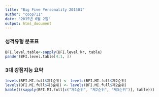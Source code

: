 ```yaml
---
title: "Big Five Personality 201501"
author: "coop711"
date: "2015년 6월 2일"
output: html_document
---
```


<!--
Data Reading
------------

`join()`을 사용하기 위하여 `plyr` 패키지는 사전에 등록

```r
library(plyr)
library(knitr)
library(pander)
```
필수 자료 읽어들이기

```r
load("BFI_MI_1501.rda")
ls()
str(BFI)
str(MI)
str(class.roll)
options(width=132)
```

Big Five Inventory First
------------------------

계산의 편의를 돕기 위해 `BFI` 자료를 검색 목록에 등록하고, 점수 합산.

```r
attach(BFI)
E.score<-E1+E2
N.score<-N1+N2
C.score<-C1+C2
A.score<-A1+A2+A3
O.score<-O1+O2+O3
```

data frame으로 정리하고, 한글 명칭 부여

```r
BFI.score<-data.frame(E.score, N.score, C.score, A.score, O.score)
BFI.type.kr<-c("외향성", "신경성", "성실성", "친화성", "개방성")
dimnames(BFI.score)<-list(ID, BFI.type.kr)
BFI.score
```

점수에 따른 수준 판정

```r
E.level.kr<-ifelse(E.score <= 4, "하", ifelse(E.score <=6, "중하", ifelse(E.score <=8, "중상", "상")))
N.level.kr<-ifelse(N.score <= 4, "하", ifelse(N.score <=6, "중하", ifelse(N.score <=8, "중상", "상")))
C.level.kr<-ifelse(C.score <= 4, "하", ifelse(C.score <=6, "중하", ifelse(C.score <=8, "중상", "상")))
A.level.kr<-ifelse(A.score <= 10, "하", ifelse(A.score <=12, "중하", ifelse(A.score <=13, "중상", "상")))
O.level.kr<-ifelse(O.score <= 8, "하", ifelse(O.score <=10, "중하", ifelse(O.score <=12, "중상", "상")))
```

ordered factor 로 구성된 data frame 으로 정리

```r
BFI.level<-data.frame(E.level.kr, N.level.kr, C.level.kr, A.level.kr, O.level.kr)
BFI.level.kr<-data.frame(lapply(BFI.level, function(x) factor(x, levels=c("하", "중하", "중상", "상"), ordered=TRUE)))
dimnames(BFI.level.kr)<-list(ID, BFI.type.kr)
BFI.level.kr
```

위 과정은 다음과 같이 사용자 함수와 `mapply()`를 이용하여 다소 줄일 수도 있다.

```r
criteria<-function(x, a=c(4, 6, 8)){
  ifelse(x<=a[1], "하", ifelse(x<=a[2], "중하", ifelse(x<=a[3], "중상", "상")))
}
a<-list(c(4,6,8), c(4,6,8), c(4,6,8), c(10,12,13), c(8,10,12))
BFI.level.2<-data.frame(mapply(criteria, BFI.score, a=a))
BFI.level.kr.2<-data.frame(lapply(BFI.level.2, function(x) factor(x, levels=c("하", "중하", "중상", "상"), ordered=TRUE)))
dimnames(BFI.level.kr.2)<-list(ID, BFI.type.kr)
BFI.level.kr.2
```

각 성질의 분포를 `table`로 요약
-->

### 성격유형 분포표

```r
BFI.level.table<-sapply(BFI.level.kr, table)
pander(BFI.level.table[4:1, ])
```

<!--
출석부에 합치기
---------------

`rownames`으로 되어 있는 학번(`ID`)을 `ID`로 돌리고, `row.names`는 일련번호로 정리

```r
BFI.level.kr.2<-data.frame(ID = ID, BFI.level.kr, row.names=1:nrow(BFI.level.kr))
BFI.level.kr.2
```

전체 출석부로 통합하고, 실험에 참여하지 않은 사람들은 `<NA>`로 표시.

```r
BFI.full.kr<-join(class.roll, BFI.level.kr.2, by="ID")
BFI.full.kr
```

잊지 말고 `detach()`

```r
detach(BFI)
```

다중지능 점수 분석
------------------

다중지능 점수를 합산하기 위하여 `for` loop를 활용.

```r
A<-matrix(numeric(0), nrow=nrow(MI), ncol=8)
for(j in 1:8) {A[,j]<-MI[,j+1]
for(i in 1:6) {
A[,j]<-A[,j]+MI[, j+1+i*8]
}}
MI.score.kr<-A
MI.names.kr<-c("음악", "신체운동", "논리수학", "공간", "언어", "인간친화", "자기성찰", "자연친화")
dimnames(MI.score.kr)<-list(MI$ID, MI.names.kr)
MI.score.kr
```

각 지능을 점수 순으로 배열

```r
MI.order.kr<-apply(MI.score.kr, 1, order, decreasing = TRUE)
MI.sort.kr<-matrix(MI.names.kr[MI.order.kr], ncol=8, byrow=T, dimnames=list(MI$ID, paste("제",1:8,"순위", sep="")))
MI.sort.kr
```

출석부에 합치기
-------------

`rownames`를 `ID`로 돌리고, `row.names`는 일련번호로 정리

```r
MI.sort.kr.2<-data.frame(ID = MI$ID, MI.sort.kr, row.names=1:nrow(MI.sort.kr))
MI.sort.kr.2
```

출석부에 통합

```r
MI.sort.full.kr<-join(class.roll, MI.sort.kr.2, by="ID")
MI.sort.full.kr
```

두 data frame을 하나로
----------------------

Merge 2 data frames into one

```r
BFI.MI.full<-data.frame(BFI.full.kr, MI.sort.full.kr[, 3:5])
BFI.MI.full
```

-->

### 3대 강점지능 요약

```r
levels(BFI.MI.full$제1순위) <- levels(BFI.MI.full$제2순위)
levels(BFI.MI.full$제3순위) <- levels(BFI.MI.full$제2순위)
kable(t(sapply(BFI.MI.full[c("제1순위", "제2순위", "제3순위")], table)))
```

<!--
이름을 빼고 학번만 표시

```r
BFI.MI.full.ID<-BFI.MI.full[,-2]
BFI.MI.full.ID
```

결석생 확인
-----------

BFI결석생

```r
BFI.present<-which(class.roll$ID %in% BFI$ID)
BFI.absent<-(1:nrow(class.roll))[-BFI.present]
BFI.absent
class.roll$ID[BFI.absent]
class.roll$Name[BFI.absent]
```

MI 결석생

```r
MI.present<-which(class.roll$ID %in% MI$ID)
MI.absent<-(1:nrow(class.roll))[-MI.present]
MI.absent
class.roll$ID[MI.absent]
class.roll$Name[MI.absent]
```
-->
